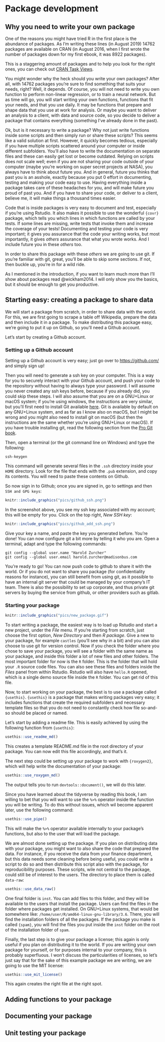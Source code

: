 # Package development

## Why you need to write your own package

One of the reasons you might have tried R in the first place is the abundance of packages. As I'm
writing these lines (in August 2019) 14762 packages are available on CRAN (in August 2016, when 
I first wrote the number of packages down for my first ebook, it was 8922 packages).

This is a staggering amount of packages and to help you look for the right ones, you can check 
out [CRAN Task Views](https://cran.r-project.org/).

You might wonder why the heck should you write your own packages? After all, with 14762 packages 
you're sure to find something that suits your needs, right? Well, it depends. Of course, you will
not need to write you own function to perform non-linear regression, or to train a neural network.
But as time will go, you will start writing your own functions, functions that fit your needs, and 
that you use daily. It may be functions that prepare and shape data that you use at work for 
analysis. Or maybe you want to deliver an analysis to a client, with data and source code, so 
you decide to deliver a package that contains everything (something I've already done in the 
past).

Ok, but is it necessary to write a package? Why not just write functions inside some scripts and
then simply run or share these scripts? This seems like a valid solution at first. However, 
it quickly becomes tedious, especially if you have multiple scripts scattered around your computer
or inside different subfolders. You'll also have to write the documentation on separate files and 
these can easily get lost or become outdated. Relying on scripts does not scale well; even if you
are not sharing your code outside of your computer (maybe you're working on super secret projects
at NASA), you always have to think about future you. And in general, future you thinks that past you
is an asshole, exactly because you put 0 effort in documenting, testing and making your code
easy to use. Having everything inside a package takes care of these headaches for you, and will 
make future you proud of past you. And if you have to share your code, or deliver to a client,
believe me, it will make things a thousand times easier.

Code that is inside packages is very easy to document and test, especially if you're using Rstudio. 
It also makes it possible to use the wonderful `{covr}` package, which tells you which lines in 
which functions are called by your tests. If some lines are missing, write tests that invoke them and
increase the coverage of your tests! Documenting and testing your code is very important; it gives
you assurance that the code your writing works, but most importantly, it gives *others* assurance
that what you wrote works. And I include future you in these *others* too.

In order to share this package with these *others* we are going to use git. If you're familiar with
git, great, you'll be able to skip some sections. If not, then buckle up, you're in for a wild ride.

As I mentioned in the introduction, if you want to learn much more than I'll show about packages
read @wickham2014. I will only show you the basics, but it should be enough to get you productive.

## Starting easy: creating a package to share data

We will start a package from scratch, in order to share data with the world. For this, we are first
going to scrape a table off Wikipedia, prepare the data and then include it in a package. To make
distributing this package easy, we're going to put it up on Github, so you'll need a Github account.

Let's start by creating a Github account.

### Setting up a Github account

Setting up a Github account is very easy; just go over to [https://github.com/](https://github.com/)
and simply sign up!

Then you will need to generate a ssh key on your computer. This is a way for you to securely
interact with your Github account, and push your code to the repository without having to always
type your password. I will assume you never created any ssh
keys before, because if you already did, you could skip these steps. I will also assume that you are
on a GNU+Linux or macOS system; if you're using windows, the instructions are very similar, but 
you'll first need to install Git available [here](https://git-scm.com/downloads). Git is available
by default on any GNU+Linux system, and as far as I know also on macOS, but I might be wrong and
you might also need to install git on macOS (but then the instructions are the same whether 
you're using GNU+Linux or macOS). If you have trouble installing git, read the following section
from the [Pro Git book](https://git-scm.com/book/en/v2/Getting-Started-Installing-Git).

Then, open a terminal (or the git command line on Windows) and type the following:

```
ssh-keygen
```

This command will generate several files in the `.ssh` directory inside your `HOME` directory. Look
for the file that ends with the `.pub` extension, and copy its contents. You will need to paste
these contents on Github.

So now sign in to Github; once you are signed in, go to settings and then `SSH and GPG keys`:

```r
knitr::include_graphics("pics/github_ssh.png")
```

In the screenshot above, you see my ssh key associated with my account; this will be empty for you.
Click on the top right, *New SSH key*:

```r
knitr::include_graphics("pics/github_add_ssh.png")
```

Give your key a name, and paste the key you generated before. You're done! You can now configure
git a bit more by telling it who you are. Open a terminal, adapt and type the following commands:

```
git config --global user.name "Harold Zurcher"
git config --global user.email harold.zurcher@madisonbus.com
```

You're ready to go! You can now push code to github to share it with the world. Or if you do not want
to share you package (for confidentiality reasons for instance), you can still benefit from using
git, as it possible to have an internal git server that could be managed by your company's IT team.
There is also the possibility to set up corporate, and thus private git servers by buying the service 
from github, or other providers such as gitlab.

### Starting your package

```r
knitr::include_graphics("pics/new_package.gif")
```

To start writing a package, the easiest way is to load up Rstudio and start a new project, under the
*File* menu. If you're starting from scratch, just choose the first option, *New Directory* and then
*R package*. Give a new to your package, for example `castles` (you'll see why in a bit) and you can
also choose to use git for version control. Now if you check the folder where you chose to save 
your package, you will see a folder with the same name as your package, and inside this folder a 
lot of new files and other folders. The most important folder for now is the `R` folder. This is 
the folder that will hold your `.R` source code files. You can also see these files and folders 
inside the *Files* panel from within Rstudio. Rstudio will also have `hello.R` opened, which is a 
single demo source file inside the `R` folder. You can get rid of this file.

Now, to start working on your package, the best is to use a package called `{usethis}`. `{usethis}`
is a package that makes writing packages very easy; it includes functions that create the required
subfolders and necessary template files so that you do not need to constantly check how file so-and-so
should be placed or named.

Let's start by adding a readme file. This is easily achieved by using the following function from 
`{usethis}`:

```r
usethis::use_readme_md()
```

This creates a template README.md file in the root directory of your package. You can now edit this
file accordingly, and that's it.

The next step could be setting up your package to work with `{roxygen2}`, which will help write
the documentation of your package:


```r
usethis::use_roxygen_md()
```

The output tells you to run `devtools::document()`, we will do this later.

Since you have learned about the tidyverse by reading this book, I am willing to bet that you will
want to use the `%>%` operator inside the function you will be writing. To do this without issues,
which wil become apparent later, use the following command:


```r
usethis::use_pipe()
```

This will make the `%>%` operator available internally to your package's functions, but also to the
user that will load the package.

We are almost done setting up the package. If you plan on distributing data with your package, 
you might want to also share the code that prepared the data. For instance, if you receive the 
data from your finance department, but this data needs some cleaning before being useful, you could
write a script to do so and then distribute this script also with the package, for reproducibility
purposes. These scripts, wile not central to the package, could still be of interest to the users.
The directory to place them is called `data-raw`:

```r
usethis::use_data_raw()
```

One final folder is `inst`. You can add files to this folder, and they will be available to the users 
that install the package. Users can find the files in the folder where packages get installed. On
GNU+Linux systems, that would be somewhere like: `/home/user/R/amd64-linux-gnu-library/3.6`. There,
you will find the installation folders of all the packages. If the package you make is called `{spam}`,
you will find the files you put inside the `inst` folder on the root of the installation folder of 
`spam`.

Finally, the last step is to give your package a license; this again is only useful if you plan on
distributing it to the world. If you are writing your own package for yourself, or for purposes 
internal to your company, this is probably superfluous. I won't discuss the particularities of 
licenses, so let's just say that for the sake of this example package we are writing, we are going 
to use the MIT license:


```r
usethis::use_mit_license()
```

This again creates the right file at the right spot.


## Adding functions to your package

## Documenting your package

## Unit testing your package
